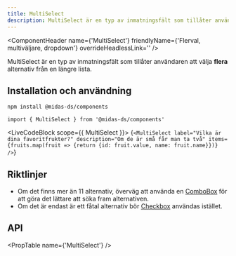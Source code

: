 ```yaml
---
title: MultiSelect
description: MultiSelect är en typ av inmatningsfält som tillåter användaren att välja flera alternativ från en längre lista.
---
```



<ComponentHeader
  name={'MultiSelect'}
  friendlyName={'Flerval, multiväljare, dropdown'}
  overrideHeadlessLink=''
/>

MultiSelect är en typ av inmatningsfält som tillåter användaren att välja **flera** alternativ från en längre lista.

## Installation och användning

```bash npm2yarn
npm install @midas-ds/components
```

```tsx
import { MultiSelect } from '@midas-ds/components'
```

<LiveCodeBlock scope={{ MultiSelect }}>
  {`<MultiSelect
        label="Vilka är dina favoritfrukter?"
        description="Om de är små får man ta två"
        items={fruits.map(fruit => {return {id: fruit.value, name: fruit.name}})}
/>`}
</LiveCodeBlock>

## Riktlinjer

- Om det finns mer än 11 alternativ, överväg att använda en [ComboBox](./combobox.mdx) för
  att göra det lättare att söka fram alternativen.
- Om det är endast är ett fåtal alternativ bör [Checkbox](./checkbox.mdx) användas istället.

## API

<PropTable name={'MultiSelect'} />
